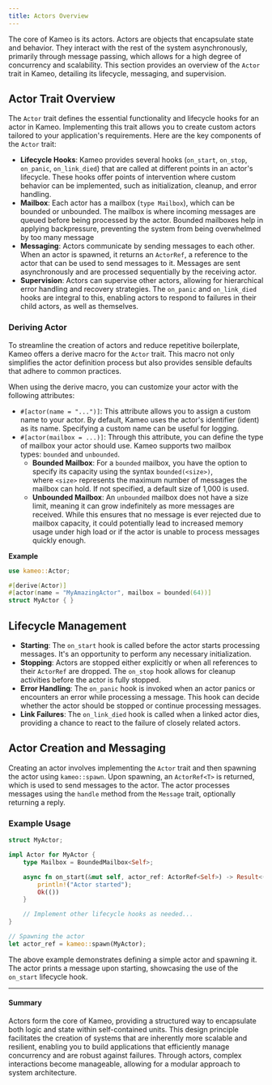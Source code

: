 ```yaml
---
title: Actors Overview
---
```


The core of Kameo is its actors. Actors are objects that encapsulate state and behavior. They interact with the rest of the system asynchronously, primarily through message passing, which allows for a high degree of concurrency and scalability. This section provides an overview of the `Actor` trait in Kameo, detailing its lifecycle, messaging, and supervision.

## Actor Trait Overview

The `Actor` trait defines the essential functionality and lifecycle hooks for an actor in Kameo. Implementing this trait allows you to create custom actors tailored to your application's requirements. Here are the key components of the `Actor` trait:

- **Lifecycle Hooks**: Kameo provides several hooks (`on_start`, `on_stop`, `on_panic`, `on_link_died`) that are called at different points in an actor's lifecycle. These hooks offer points of intervention where custom behavior can be implemented, such as initialization, cleanup, and error handling.
- **Mailbox**: Each actor has a mailbox (`type Mailbox`), which can be bounded or unbounded. The mailbox is where incoming messages are queued before being processed by the actor. Bounded mailboxes help in applying backpressure, preventing the system from being overwhelmed by too many message
- **Messaging**: Actors communicate by sending messages to each other. When an actor is spawned, it returns an `ActorRef`, a reference to the actor that can be used to send messages to it. Messages are sent asynchronously and are processed sequentially by the receiving actor.
- **Supervision**: Actors can supervise other actors, allowing for hierarchical error handling and recovery strategies. The `on_panic` and `on_link_died` hooks are integral to this, enabling actors to respond to failures in their child actors, as well as themselves.

### **Deriving Actor**

To streamline the creation of actors and reduce repetitive boilerplate, Kameo offers a derive macro for the `Actor` trait. This macro not only simplifies the actor definition process but also provides sensible defaults that adhere to common practices.

When using the derive macro, you can customize your actor with the following attributes:

- `#[actor(name = "...")]`: This attribute allows you to assign a custom name to your actor. By default, Kameo uses the actor's identifier (ident) as its name. Specifying a custom name can be useful for logging.
- `#[actor(mailbox = ...)]`: Through this attribute, you can define the type of mailbox your actor should use. Kameo supports two mailbox types: `bounded` and `unbounded`.
    - **Bounded Mailbox**: For a `bounded` mailbox, you have the option to specify its capacity using the syntax `bounded(<size>)`, where `<size>` represents the maximum number of messages the mailbox can hold. If not specified, a default size of 1,000 is used.
    - **Unbounded Mailbox**: An `unbounded` mailbox does not have a size limit, meaning it can grow indefinitely as more messages are received. While this ensures that no message is ever rejected due to mailbox capacity, it could potentially lead to increased memory usage under high load or if the actor is unable to process messages quickly enough.

**Example**

```rust
use kameo::Actor;

#[derive(Actor)]
#[actor(name = "MyAmazingActor", mailbox = bounded(64))]
struct MyActor { }
```

## Lifecycle Management

- **Starting**: The `on_start` hook is called before the actor starts processing messages. It's an opportunity to perform any necessary initialization.
- **Stopping**: Actors are stopped either explicitly or when all references to their `ActorRef` are dropped. The `on_stop` hook allows for cleanup activities before the actor is fully stopped.
- **Error Handling**: The `on_panic` hook is invoked when an actor panics or encounters an error while processing a message. This hook can decide whether the actor should be stopped or continue processing messages.
- **Link Failures**: The `on_link_died` hook is called when a linked actor dies, providing a chance to react to the failure of closely related actors.

## Actor Creation and Messaging

Creating an actor involves implementing the `Actor` trait and then spawning the actor using `kameo::spawn`. Upon spawning, an `ActorRef<T>` is returned, which is used to send messages to the actor. The actor processes messages using the `handle` method from the `Message` trait, optionally returning a reply.

### Example Usage

```rust
struct MyActor;

impl Actor for MyActor {
    type Mailbox = BoundedMailbox<Self>;

    async fn on_start(&mut self, actor_ref: ActorRef<Self>) -> Result<(), BoxError> {
        println!("Actor started");
        Ok(())
    }

    // Implement other lifecycle hooks as needed...
}

// Spawning the actor
let actor_ref = kameo::spawn(MyActor);
```

The above example demonstrates defining a simple actor and spawning it. The actor prints a message upon starting, showcasing the use of the `on_start` lifecycle hook.

---

#### Summary

Actors form the core of Kameo, providing a structured way to encapsulate both logic and state within self-contained units. This design principle facilitates the creation of systems that are inherently more scalable and resilient, enabling you to build applications that efficiently manage concurrency and are robust against failures. Through actors, complex interactions become manageable, allowing for a modular approach to system architecture.
